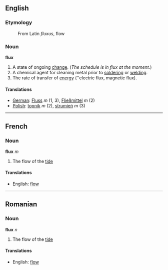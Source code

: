 ==English==
===Etymology===
: From Latin ''fluxus'', flow

===Noun===
'''flux'''

# A state of ongoing [[change]]. (''The schedule is in flux at the moment.'')
# A chemical agent for cleaning metal prior to [[solder]]ing or [[weld]]ing.
# The rate of transfer of [[energy]] (''electric flux, magnetic flux).

====Translations====
*[[German]]: [[Fluss]] ''m'' (1, 3), [[Fließmittel]] ''m'' (2)
*[[Polish]]: [[topnik]] ''m'' (2), [[strumień]] ''m'' (3)

----
==French==
===Noun===
'''flux''' ''m''

# The flow of the [[tide]]

====Translations====
*English: [[flow]]

----
==Romanian==
===Noun===
'''flux''' ''n''

# The flow of the [[tide]]

====Translations====
*English: [[flow]]